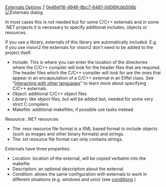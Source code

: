 [[Property:title|Externals Options]]
[[Property:weight|7]]
[[Property:uuid|0e46ef16-4946-8bc7-6481-0d069cbb506b]]
[[Image:external-options|Externals dialog]]  

In most cases this is not needed but for some C/C++ externals and in some .NET projects it is necessary to specify additional includes, objects or resources.

If you use a library, externals of this library are automatically included. E.g. if you use vision2 the externals for vision2 don't need to be added to the project itself.
* Include: This is where you can enter the location of the directories where the C/C++ compiler will look for the header files that are required. The header files which the C/C++ compiler will look for are the ones that appear in an encapsulation of a C/C++ external in an Eiffel class. See "[[Interacting with other languages]]"  to learn more about specifying C/C++ externals.
* Object: additional C/C++ object files
* Library: like object files, but will be added last, needed for some very strict C compilers
* Makefile: additional makefiles, if possible use tasks instead

Resource: .NET resources
* The .resx resource file format is a XML based format to include objects (such as images and other binary formats) and strings.
* The .txt resource file format can only contains strings.

Externals have three properties: 
* Location: location of the external, will be copied verbatim into the makefile
* Description: an optional description about the external
* Condition: allows the same configuration with externals to work in different situations (e.g. windows and unix) (see [[General Target Options|conditions]] ) 




